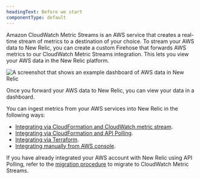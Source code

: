 ```yaml
---
headingText: Before we start
componentType: default
---
```


Amazon CloudWatch Metric Streams is an AWS service that creates a real-time stream of metrics to a destination of your choice. To stream your AWS data to New Relic, you can create a custom Firehose that forwards AWS metrics to our CloudWatch Metric Streams integration. This lets you view your AWS data in the New Relic platform.

<img
    title="View your AWS data in New Relic with CloudWatch Metric Streams"
    alt="A screenshot that shows an example dashboard of AWS data in New Relic"
    src="/images/infrastructure_screenshot-full_CloudWatch-Metric-Streams.webp" 
/>

<figcaption>
    Once you forward your AWS data to New Relic, you can view your data in a dashboard. 
</figcaption>

You can ingest metrics from your AWS services into New Relic in the following ways:
  * [Integrating via CloudFormation and CloudWatch metric stream](/docs/infrastructure/amazon-integrations/aws-integration-for-metrics/via-cloudformation-cwms).
  * [Integrating via CloudFormation and API Polling](/docs/infrastructure/amazon-integrations/aws-integration-for-metrics/via-cloudformation-and-api-polling).
  * [Integrating via Terraform](/docs/infrastructure/amazon-integrations/aws-integration-for-metrics/terraform).
  * [Integrating manually from AWS console](/docs/infrastructure/amazon-integrations/aws-integration-for-metrics/manual).

If you have already integrated your AWS account with New Relic using API Polling, refer to the [migration procedure](/docs/infrastructure/amazon-integrations/aws-integration-for-metrics/migrate-from-api-polling-to-cwms) to migrate to CloudWatch Metric Streams.
